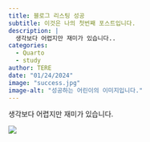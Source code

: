 ```yaml
---
title: 블로그 리스팅 성공
subtitle: 이것은 나의 첫번째 포스트입니다.
description: |
  생각보다 어렵지만 재미가 있습니다..
categories:
  - Quarto
  - study
author: TERE
date: "01/24/2024"
image: "success.jpg"
image-alt: "성공하는 어린이의 이미지입니다."
---
```


생각보다 어렵지만 재미가 있습니다.

![](success.jpg){.preview-image fig-align="center" fig-alt="성공하는 어린이의 이미지입니다."}
